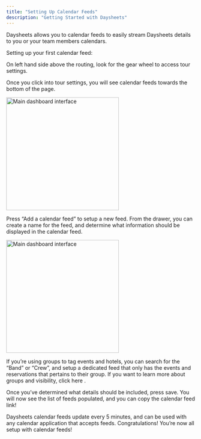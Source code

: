 ```yaml
---
title: "Setting Up Calendar Feeds"
description: "Getting Started with Daysheets"
---
```


Daysheets allows you to calendar feeds to easily stream Daysheets details to you or your team members calendars.

Setting up your first calendar feed:

On left hand side above the routing, look for the gear wheel to access tour settings.

Once you click into tour settings, you will see calendar feeds towards the bottom of the page.

<img
  src="/images/getting-started/download-daysheets/test.png"
  alt="Main dashboard interface"
  height="300"
  className="rounded-lg"
/>

Press “Add a calendar feed” to setup a new feed. From the drawer, you can create a name for the feed, and determine what information should be displayed in the calendar feed.

<img
  src="/images/getting-started/download-daysheets/test.png"
  alt="Main dashboard interface"
  height="300"
  className="rounded-lg"
/>

If you’re using groups to tag events and hotels, you can search for the “Band” or “Crew”, and setup a dedicated feed that only has the events and reservations that pertains to their group. If you want to learn more about groups and visibility, click here .

Once you’ve determined what details should be included, press save. You will now see the list of feeds populated, and you can copy the calendar feed link!

Daysheets calendar feeds update every 5 minutes, and can be used with any calendar application that accepts feeds. Congratulations! You’re now all setup with calendar feeds!
